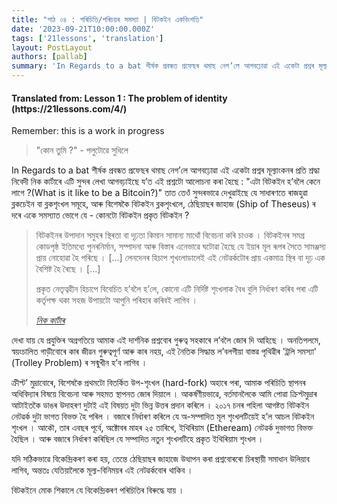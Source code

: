 ```yaml
---
title: "পাঠ ০৪ : পৰিচিতি/পৰিচয়ৰ সমস্যা | বিটকইন একবিংশতি"
date: '2023-09-21T10:00:00.000Z'
tags: ['21lessons', 'translation']
layout: PostLayout
authors: [pallab]
summary: 'In Regards to a bat শীৰ্ষক প্ৰবন্ধত প্ৰফেছৰ থমাছ নেগ’লে আগবঢ়োৱা এই একেটা প্ৰশ্নৰ মূল্যাংকনৰ প্ৰতি শ্ৰদ্ধা নিবেদী নিক কাৰ্টাৰে এটি সুন্দৰ লেখা আগবঢ়াইছে য’ত এই প্ৰশ্নটো আলোচনা কৰা হৈছে : "এটা বিটকইন হ’বলৈ কেনে লাগে ?(What is it like to be a Bitcoin?)"...'
---
```


<div style={{textAlign:"center"}}>
    <h4> Translated from: Lesson 1 : The problem of identity (https://21lessons.com/4/) </h4>
    <p style={{color:"red"}}> Remember: this is a work in progress </p>
</div>

> "কোন তুমি ?" - পলুটোৱে সুধিলে

In Regards to a bat শীৰ্ষক প্ৰবন্ধত প্ৰফেছৰ থমাছ নেগ’লে আগবঢ়োৱা এই একেটা প্ৰশ্নৰ মূল্যাংকনৰ প্ৰতি শ্ৰদ্ধা নিবেদী নিক কাৰ্টাৰে এটি সুন্দৰ লেখা আগবঢ়াইছে য’ত এই প্ৰশ্নটো আলোচনা কৰা হৈছে :
"এটা বিটকইন হ’বলৈ কেনে লাগে ?(What is it like to be a Bitcoin?)"
তাত তেওঁ সুন্দৰভাৱে দেখুৱাইছে যে সাধাৰণতে ৰাজহুৱা ব্লকচেইন বা ব্লকশৃংখল সমূহে, আৰু বিশেষকৈ বিটকইন ব্লকশৃংখলে, ঠেছিয়াছৰ জাহাজ (Ship of Theseus) ৰ দৰে একে সমস্যাত ভোগে যে -
কোনটো বিটকইন প্ৰকৃত বিটকইন ?


> বিটকইনৰ উপাদান সমুহৰ স্থিৰতা বা দৃঢ়তা কিমান সামান্য মাথোঁ বিবেচনা কৰি চাওক ।
> বিটকইনৰ সমগ্ৰ কোডপৃষ্ঠ ইতিমধ্যে পুনৰনিৰ্মান, সম্পাদনা আৰু বিস্তাৰ এনেভাৱে ঘটোৱা হৈছে যে ইয়াৰ মূল ৰূপৰ সৈতে সামঞ্জস্য প্ৰায় নোহোৱা হৈ পৰিছে ।
> [...] লেনদেনৰ হিচাপ শৃখংলাডালেই এই নেটৱৰ্কটোৰ প্ৰায় একমাত্ৰ স্থিৰ বা দৃঢ় এক বৈশিষ্ট হৈ ৰৈছে ।
> [...]
>
> প্ৰকৃত নেতৃত্বহীন হিচাপে বিবেচিত হ’বলৈ হ’লে, কোনো এটি নিৰ্দিষ্ট শৃংখলাক বৈধ বুলি নিৰ্ধাৰণ কৰিব পৰা এটি কৰ্তৃপক্ষ থকা সহজ উপায়টো আপুনি পৰিহাৰ কৰিবই লাগিব ।
>
> <cite> [নিক কাৰ্টাৰ](https://medium.com/s/story/what-is-it-like-to-be-a-bitcoin-56109f3e6753) </cite>


দেখা যায় যে প্ৰযুক্তিৰ অগ্ৰগতিয়ে আমাক এই দাৰ্শনিক প্ৰশ্নবোৰ গুৰুত্ব সহকাৰে ল’বলৈ জোৰ দি আহিছে ।
অনতিপলমে, স্বয়ংচালিত গাড়ীবোৰে কাৰ জীৱন গুৰুত্বপূৰ্ণ আৰু কাৰ নহয়, এই নৈতিক সিদ্ধান্ত ল’বলগীয়া বাস্তৱ পৃথিৱীৰ 'ট্ৰলি সমস্যা' (Trolley Problem) ৰ সন্মুখীন হ’ব লাগিব ।

ক্ৰীপ্ট’ মুদ্ৰাবোৰে, বিশেষকৈ প্ৰথমটো বিতৰ্কিত উপ-শৃংখল (hard-fork) অহাৰে পৰা, আমাক পৰিচিতি স্থাপনৰ অধিবিদ্যাৰ বিষয়ে বিবেচনা আৰু সহমত স্থাপনত জোৰ দিয়ালে ।
আকর্ষণীয়ভাৱে, বৰ্তমানলৈকে আমি পোৱা ক্ৰিপ্টমুদ্ৰাৰ আটাইতকৈ ডাঙৰ উদাহৰণ দুটাই এই বিষয়ত দুটা ভিন্ন উত্তৰ প্ৰদান কৰিলে ।
২০১৭ চনৰ পহিলা আগষ্টত বিটকইন নেটৱৰ্ক দুটা ভাগত বিভক্ত হৈ পৰিল ।
বজাৰে নিৰ্ধাৰণ কৰিলে যে অ-সম্পাদিত মূল শৃংখলটিয়েই হ’ল আচল বিটকইন শৃংখল ।
আকৌ, তাৰ এবছৰ পূৰ্বে, অক্টোবৰ মাহৰ ২৫ তাৰিখে, ইথিৰিয়াম (Etheream) নেটৱৰ্ক দুভাগত বিভক্ত হৈছিল ।
আৰু বজাৰে নিৰ্ধাৰণ কৰিছিল যে সম্পাদিত নতুন শৃংখলটিহে প্ৰকৃত ইথিৰিয়াম শৃংখল ।

যদি সঠিকভাৱে বিকেন্দ্ৰিকৰণ কৰা হয়, তেন্তে ঠেছিয়াছৰ জাহাজে উত্থাপন কৰা প্ৰশ্নবোৰৰো চিৰস্থায়ী সমাধান উলিয়াব লাগিব, অন্ততঃ যেতিয়ালৈকে মূল্য-বিনিময়ৰ এই নেটৱৰ্কবোৰ থাকিব ।

বিটকইনে মোক শিকালে যে বিকেন্দ্ৰিকৰণ পৰিচিতিৰ বিৰুদ্ধে যায় ।
